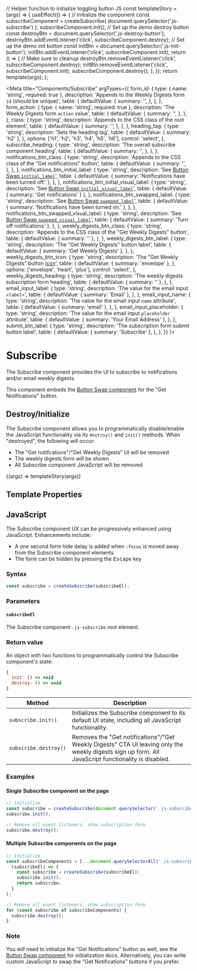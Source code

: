 // Helper function to initialize toggling button JS
const templateStory = (args) => {
  useEffect(() => {
    // Initialize the component
    const subscribeComponent = createSubscribe(
      document.querySelector('.js-subscribe')
    );
    subscribeComponent.init();
    // Set up the demo destroy button
    const destroyBtn = document.querySelector('.js-destroy-button');
    destroyBtn.addEventListener('click', subscribeComponent.destroy);
    // Set up the demo init button
    const initBtn = document.querySelector('.js-init-button');
    initBtn.addEventListener('click', subscribeComponent.init);
    return () => {
      // Make sure to cleanup
      destroyBtn.removeEventListener('click', subscribeComponent.destroy);
      initBtn.removeEventListener('click', subscribeComponent.init);
      subscribeComponent.destroy();
    };
  });
  return template(args);
};

<Meta
  title="Components/Subscribe"
  argTypes={{
    form_id: {
      type: { name: 'string', required: true },
      description: 'Appends to the Weekly Digests form `id` (should be unique)',
      table: {
        defaultValue: {
          summary: '',
        },
      },
    },
    form_action: {
      type: { name: 'string', required: true },
      description: 'The Weekly Digests form `action` value',
      table: {
        defaultValue: {
          summary: '',
        },
      },
    },
    class: {
      type: 'string',
      description: 'Appends to the CSS class of the root element',
      table: {
        defaultValue: {
          summary: '',
        },
      },
    },
    heading_tag: {
      type: 'string',
      description: 'Sets the heading tag',
      table: {
        defaultValue: { summary: 'h2' },
      },
      options: ['h1', 'h2', 'h3', 'h4', 'h5', 'h6'],
      control: 'select',
    },
    subscribe_heading: {
      type: 'string',
      description: 'The overall subscribe component heading',
      table: {
        defaultValue: {
          summary: '',
        },
      },
    },
    notifications_btn_class: {
      type: 'string',
      description: 'Appends to the CSS class of the "Get notifications" button',
      table: {
        defaultValue: {
          summary: '',
        },
      },
    },
    notifications_btn_initial_label: {
      type: 'string',
      description:
        'See [Button Swap `initial_label`](/?path=/docs/components-button-swap--default-story#template-properties)',
      table: {
        defaultValue: { summary: 'Notifications have been turned off.' },
      },
    },
    notifications_btn_initial_visual_label: {
      type: 'string',
      description:
        'See [Button Swap `initial_visual_label`](/?path=/docs/components-button-swap--default-story#template-properties)',
      table: { defaultValue: { summary: 'Get notifications' } },
    },
    notifications_btn_swapped_label: {
      type: 'string',
      description:
        'See [Button Swap `swapped_label`](/?path=/docs/components-button-swap--default-story#template-properties)',
      table: {
        defaultValue: { summary: 'Notifications have been turned on.' },
      },
    },
    notifications_btn_swapped_visual_label: {
      type: 'string',
      description:
        'See [Button Swap `swapped_visual_label`](/?path=/docs/components-button-swap--default-story#template-properties)',
      table: {
        defaultValue: { summary: 'Turn off notifications' },
      },
    },
    weekly_digests_btn_class: {
      type: 'string',
      description:
        'Appends to the CSS class of the "Get Weekly Digests" button',
      table: {
        defaultValue: { summary: '' },
      },
    },
    weekly_digests_btn_label: {
      type: 'string',
      description: 'The "Get Weekly Digests" button label',
      table: {
        defaultValue: { summary: 'Get Weekly Digests' },
      },
    },
    weekly_digests_btn_icon: {
      type: 'string',
      description:
        'The "Get Weekly Digests" button [icon](/?path=/docs/design-icons--page)',
      table: {
        defaultValue: { summary: 'envelope' },
      },
      options: ['envelope', 'heart', 'plus'],
      control: 'select',
    },
    weekly_digests_heading: {
      type: 'string',
      description: 'The weekly digests subscription form heading',
      table: {
        defaultValue: { summary: '' },
      },
    },
    email_input_label: {
      type: 'string',
      description: 'The value for the email input `<label>`',
      table: {
        defaultValue: { summary: 'Email' },
      },
    },
    email_input_name: {
      type: 'string',
      description: 'The value for the email input `name` attribute',
      table: {
        defaultValue: { summary: 'email' },
      },
    },
    email_input_placeholder: {
      type: 'string',
      description: 'The value for the email input `placeholder` attribute',
      table: {
        defaultValue: { summary: 'Your Email Address' },
      },
    },
    submit_btn_label: {
      type: 'string',
      description: 'The subscription form submit button label',
      table: {
        defaultValue: { summary: 'Subscribe' },
      },
    },
  }}
/>

# Subscribe

The Subscribe component provides the UI to subscribe to notifications and/or email weekly digests.

This component embeds the [Button Swap component](/?path=/docs/components-button-swap--default-story) for the "Get Notifications" button.

## Destroy/Initialize

The Subscribe component allows you to programmatically disable/enable the JavaScript functionality via its `destroy()` and `init()` methods. When "destroyed", the following will occur:

- The "Get notifcations"/"Get Weekly Digests" UI will be removed
- The weekly digests form will be shown
- All Subscribe component JavaScript will be removed

<Canvas>
  <Story
    name="Default"
    args={{
      form_id: 'example-demo',
      subscribe_heading: 'Never miss an article!',
      weekly_digests_heading: 'Get Weekly Digests',
    }}
    parameters={{
      docs: {
        source: {
          code: makeTwigInclude(
            '@cloudfour/components/subscribe/subscribe.twig',
            {
              form_id: 'example-demo',
              subscribe_heading: 'Never miss an article!',
              weekly_digests_heading: 'Get Weekly Digests',
            }
          ),
        },
      },
    }}
  >
    {(args) => templateStory(args)}
  </Story>
</Canvas>

## Template Properties

<ArgsTable story="Default" />

## JavaScript

The Subscribe component UX can be progressively enhanced using JavaScript. Enhancements include:

- A one second form hide delay is added when `:focus` is moved away from the Subscribe component elements
- The form can be hidden by pressing the <kbd>Escape</kbd> key

### Syntax

```js
const subscribe = createSubscribe(subscribeEl);
```

### Parameters

#### `subscribeEl`

The Subscribe component `.js-subscribe` root element.

### Return value

An object with two functions to programmatically control the Subscribe component's
state:

```js
{
  init: () => void
  destroy: () => void
}
```

| Method                | Description                                                                                                                                         |
| --------------------- | --------------------------------------------------------------------------------------------------------------------------------------------------- |
| `subscribe.init()`    | Initializes the Subscribe component to its default UI state, including all JavaScript functionality.                                                |
| `subscribe.destroy()` | Removes the "Get notifications"/"Get Weekly Digests" CTA UI leaving only the weekly digests sign up form. All JavaScript functionality is disabled. |

### Examples

#### Single Subscribe component on the page

```js
// Initialize
const subscribe = createSubscribe(document.querySelector('.js-subscribe'));
subscribe.init();

// Remove all event listeners, show subscription form
subscribe.destroy();
```

#### Multiple Subscribe components on the page

```js
// Initialize
const subscribeComponents = [...document.querySelectorAll('.js-subscribe')].map(
  (subscribeEl) => {
    const subscribe = createSubscribe(subscribeEl);
    subscribe.init();
    return subscribe;
  }
);

// Remove all event listeners, show subscription form
for (const subscribe of subscribeComponents) {
  subscribe.destroy();
}
```

### Note

You will need to initialize the "Get Notifications" button as well, see the
[Button Swap component](/?path=/docs/components-button-swap--default-story#javascript)
for initialization docs. Alternatively, you can write custom JavaScript to swap
the "Get Notifications" buttons if you prefer.
